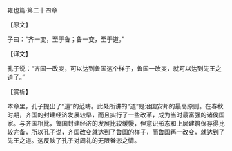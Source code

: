 

雍也篇·第二十四章

【原文】

子曰：“齐一变，至于鲁；鲁一变，至于道。”

【译文】

孔子说：“齐国一改变，可以达到鲁国这个样子，鲁国一改变，就可以达到先王之道了。”

【赏析】

本章里，孔子提出了“道”的范畴。此处所讲的“道”是治国安邦的最高原则。在春秋时期，齐国的封建经济发展较早，而且实行了一些改革，成为当时最富强的诸侯国家。与齐国相比，鲁国封建经济的发展比较缓慢，但意识形态和上层建筑保存得比较完备，所以孔子说，齐国改变就达到了鲁国的样子，而鲁国再一改变，就达到了先王之道。这反映了孔子对周礼的无限眷恋之情。

